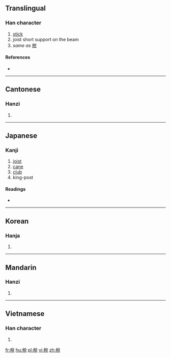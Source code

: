 {{also|棁}}
==Translingual==

===Han character===
{{Han char|rn=75|rad=木|as=07|sn=11|four=4891<sub>6</sub>|canj=木金口山 (DCRU)}}

# [[stick]]
# joist short support on the beam
# ''same as'' [[棁]]

====References====
* {{Han ref|kx=0531.060|dkj=14885|dj=0919.050|hdz=21217.031|uh=68B2|ud=26802|bh=D5BF|bd=54719}}

----

==Cantonese==

===Hanzi===
{{yue-hanzi|jyut=|y=jyut3|sim=棁}}

# {{defn|lang=yue|sort=木07}}

----

==Japanese==

===Kanji===
{{ja-kanji|grade=|rs=木07}}

# [[joist]]
# [[cane]]
# [[club]]
# king-post

====Readings====
* {{ja-readings|on=[[せつ]] (setsu), [[せち]] (sechi), [[たつ]] (tatsu), [[たち]] (tachi)|kun=[[うだつ]] (udatsu)}}

----

==Korean==

===Hanja===
{{ko-hanja|hangeul=절|rv=jeol|mr=chŏl}}

# {{defn|lang=ko|sort=木07}}

----

==Mandarin==

===Hanzi===
{{cmn-hanzi|sim=棁|pin=[[zhuó]] ([[zhuo2]])|wg=cho<sup>2</sup>}}

# {{defn|lang=cmn|sort=木07}}

----

==Vietnamese==

===Han character===
{{vi-hantu|[[chuyết]]|rs=木07}}

# {{defn|lang=vi|sort=木07}}

[[fr:梲]]
[[hu:梲]]
[[pl:梲]]
[[vi:梲]]
[[zh:梲]]